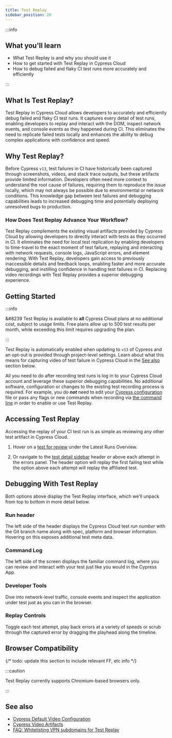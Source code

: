 ```yaml
---
title: Test Replay
sidebar_position: 20
---
```


:::info

## <Icon name="graduation-cap" /> What you'll learn

- What Test Replay is and why you should use it
- How to get started with Test Replay in Cypress Cloud
- How to debug failed and flaky CI test runs more accurately and efficiently

:::

## What Is Test Replay?

Test Replay in Cypress Cloud allows developers to accurately and efficiently debug failed and flaky CI test runs. It captures every detail of test runs, enabling developers to replay and interact with the DOM, inspect network events, and console events as they happened during CI. This eliminates the need to replicate failed tests locally and enhances the ability to debug complex applications with confidence and speed.

## Why Test Replay?

Before Cypress `v13`, test failures in CI have historically been captured through screenshots, videos, and stack trace outputs, but these artifacts provide limited information. Developers often need more context to understand the root cause of failures, requiring them to reproduce the issue locally, which may not always be possible due to environmental or network conditions. This knowledge gap between test failures and debugging capabilities leads to increased debugging time and potentially deploying unresolved bugs to production.

### How Does Test Replay Advance Your Workflow?

Test Replay complements the existing visual artifacts provided by Cypress Cloud by allowing developers to directly interact with tests as they occurred in CI. It eliminates the need for local test replication by enabling developers to time-travel to the exact moment of test failure, replaying and interacting with network requests, console logs, JavaScript errors, and element rendering. With Test Replay, developers gain access to previously inaccessible details and feedback loops, enabling faster and more accurate debugging, and instilling confidence in handling test failures in CI. Replacing video recordings with Test Replay provides a superior debugging experience.

## Getting Started

:::info

&#8239<Icon name="check-circle" /> Test Replay is available to **all** Cypress Cloud plans at no additional cost, subject to usage limits. Free plans allow up to 500 test results per month, while exceeding this limit requires upgrading the plan.

:::

Test Replay is automatically enabled when updating to `v13` of Cypress and an opt-out is provided through project-level settings. Learn about what this means for capturing video of test failure in Cypress Cloud in the [See also](#See-also) section below.

All you need to do after recording test runs is log in to your Cypress Cloud account and leverage these superior debugging capabilities. No additional software, configuration or changes to the existing test recording process is required. For example, you do **_not_** need to edit your [Cypress configuration](/guides/references/configuration) file or pass any flags or new commands when recording via [the command line](/guides/guides/command-line) in order to enable or use Test Replay.

## Accessing Test Replay

Accessing the replay of your CI test run is as simple as reviewing any other test artifact in Cypress Cloud.

1. Hover on a [test for review](/guides/cloud/debugging/recorded-runs#Tests-for-Review) under the Latest Runs Overview.

   <DocsImage
     src="/img/guides/cloud/test-replay/test-overview.jpg"
     alt="Run overview row"
   />

2. Or navigate to the [test detail sidebar](/guides/cloud/debugging/recorded-runs#Test-detail-sidebar) header or above each attempt in the errors panel. The header option will replay the first failing test while the option above each attempt will replay the affiliated test.

   <DocsImage
     src="/img/guides/cloud/test-replay/sidebar.jpg"
     alt="Run sidebar"
   />

## Debugging With Test Replay

Both options above display the Test Replay interface, which we'll unpack from top to bottom in more detail below.

<DocsImage
  src="/img/guides/cloud/test-replay/replay-demo.gif"
  alt="Test Replay Demo"
/>

### Run header

The left side of the header displays the Cypress Cloud test _run number_ with the Git branch name along with spec, platform and browser information. Hovering on this exposes additional test meta data.

<DocsImage
  src="/img/guides/cloud/test-replay/test-replay-header2.jpg"
  alt="Test Replay header"
/>

### Command Log

The left side of the screen displays the familiar command log, where you can review and interact with your test just like you would in the Cypress App.

<DocsImage
  src="/img/guides/cloud/test-replay/command-log.png"
  alt="Test Replay Developer Tools panel"
  width="60%"
/>

### Developer Tools

Dive into network-level traffic, console events and inspect the application under test just as you can in the browser.

<DocsImage
  src="/img/guides/cloud/test-replay/dev-tools.png"
  alt="Test Replay Developer Tools panel"
  width="60%"
/>

### Replay Controls

Toggle each test attempt, play back errors at a variety of speeds or scrub through the captured error by dragging the playhead along the timeline.

<DocsImage
  src="/img/guides/cloud/test-replay/scrubber.png"
  alt="Test Replay scrubber controls"
/>

## Browser Compatibility

{/* todo: update this section to include relevant FF, etc info */}

:::caution

Test Replay currently supports Chromium-based browsers only.

:::

## See also

- [Cypress Default Video Configuration](/guides/references/configuration#Videos)
- [Cypress Video Artifacts](/guides/guides/screenshots-and-videos#Videos)
- [FAQ: Whitelisting VPN subdomains for Test Replay](/faq/questions/cloud-faq#Im-working-with-a-restrictive-VPN-Which-subdomains-do-I-have-to-allow-on-my-VPN-for-Cypress-Cloud-to-work-properly)
